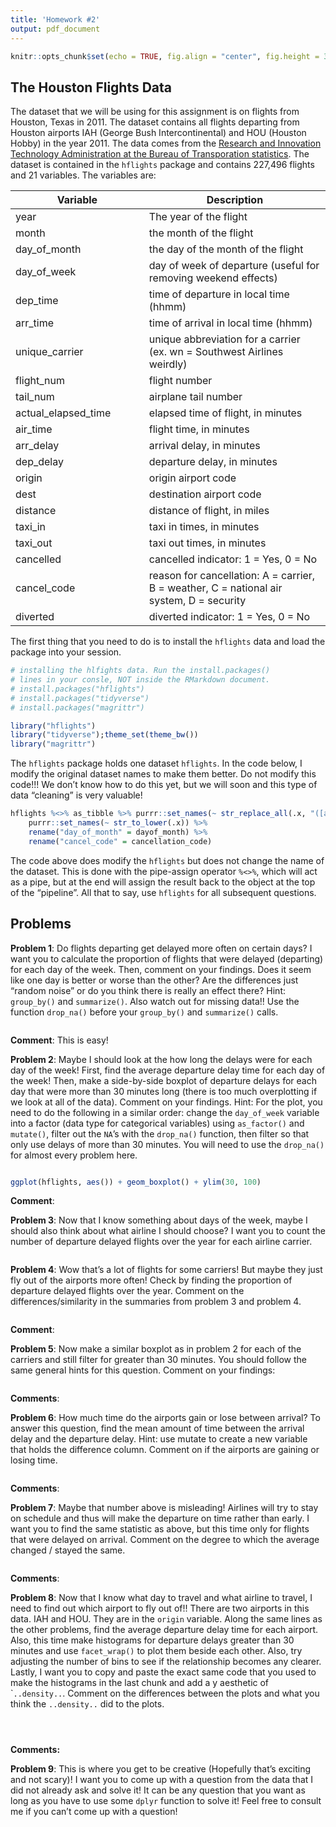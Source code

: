 ```yaml
---
title: 'Homework #2'
output: pdf_document
---
```


```r
knitr::opts_chunk$set(echo = TRUE, fig.align = "center", fig.height = 3, fig.width = 5)
```


## The Houston Flights Data

The dataset that we will be using for this assignment is on flights from Houston, Texas in 2011. The dataset contains all flights departing from Houston airports IAH (George Bush Intercontinental) and HOU (Houston Hobby) in the year 2011. The data comes from the [Research and Innovation Technology Administration at the Bureau of Transporation statistics](http://www.transtats.bts.gov/DatabaseInfo.asp?DB_ID=120&Link=0). The dataset is contained in the `hflights` package and contains 227,496 flights and 21 variables. The variables are: 

Variable | Description
---------|------------
year     | The year of the flight 
month | the month of the flight
day_of_month | the day of the month of the flight
day_of_week | day of week of departure (useful for removing weekend effects)
dep_time | time of departure in local time (hhmm)
arr_time | time of arrival in local time (hhmm)
unique_carrier | unique abbreviation for a carrier (ex. wn = Southwest Airlines weirdly)
flight_num | flight number
tail_num | airplane tail number
actual_elapsed_time | elapsed time of flight, in minutes
air_time | flight time, in minutes
arr_delay | arrival delay, in minutes
dep_delay | departure delay, in minutes
origin | origin airport code
dest | destination airport code
distance | distance of flight, in miles
taxi_in | taxi in times, in minutes
taxi_out | taxi out times, in minutes
cancelled | cancelled indicator: 1 = Yes, 0 = No
cancel_code | reason for cancellation: A = carrier, B = weather, C = national air system, D = security
diverted | diverted indicator: 1 = Yes, 0 = No


The first thing that you need to do is to install the `hflights` data and load the package into your session.

```r
# installing the hlfights data. Run the install.packages()
# lines in your consle, NOT inside the RMarkdown document. 
# install.packages("hflights")
# install.packages("tidyverse")
# install.packages("magrittr")

library("hflights")
library("tidyverse");theme_set(theme_bw())
library("magrittr")
```

The `hflights` package holds one dataset `hflights`. In the code below, I modify the original dataset names to make them better. Do not modify this code!!! We don't know how to do this yet, but we will soon and this type of data "cleaning" is very valuable!
```r
hflights %<>% as_tibble %>% purrr::set_names(~ str_replace_all(.x, "([a-z])([A-Z])", "\\1_\\2")) %>% 
    purrr::set_names(~ str_to_lower(.x)) %>% 
    rename("day_of_month" = dayof_month) %>% 
    rename("cancel_code" = cancellation_code)
```

The code above does modify the `hflights` but does not change the name of the dataset. This is done with the pipe-assign operator `%<>%`, which will act as a pipe, but at the end will assign the result back to the object at the top of the "pipeline". All that to say, use `hflights` for all subsequent questions. 

## Problems

__Problem 1__: Do flights departing get delayed more often on certain days? I want you to calculate the proportion of flights that were delayed (departing) for each day of the week. Then, comment on your findings. Does it seem like one day is better or worse than the other? Are the differences just "random noise" or do you think there is really an effect there? Hint: `group_by()` and `summarize()`. Also watch out for missing data!! Use the function `drop_na()` before your `group_by()` and `summarize()` calls.

```r

```

__Comment__: This is easy!

__Problem 2__: Maybe I should look at the how long the delays were for each day of the week! First, find the average departure delay time for each day of the week! Then, make a side-by-side boxplot of departure delays for each day that were more than 30 minutes long (there is too much overplotting if we look at all of the data). Comment on your findings. Hint: For the plot, you need to do the following in a similar order: change the `day_of_week` variable into a factor (data type for categorical variables) using `as_factor()` and `mutate()`, filter out the `NA`'s with the `drop_na()` function, then filter so that only use delays of more than 30 minutes. You will need to use the `drop_na()` for almost every problem here.

```r

```

```r
ggplot(hflights, aes()) + geom_boxplot() + ylim(30, 100)
```

__Comment__:

__Problem 3__: Now that I know something about days of the week, maybe I should also think about what airline I should choose? I want you to count the number of departure delayed flights over the year for each airline carrier.

```r

```

__Problem 4__: Wow that's a lot of flights for some carriers! But maybe they just fly out of the airports more often! Check by finding the proportion of departure delayed flights over the year. Comment on the differences/similarity in the summaries from problem 3 and problem 4.

```r

```

__Comment__: 

__Problem 5__: Now make a similar boxplot as in problem 2 for each of the carriers and still filter for greater than 30 minutes. You should follow the same general hints for this question. Comment on your findings:

```r

```

__Comments__:

__Problem 6__: How much time do the airports gain or lose between arrival? To answer this question, find the mean amount of time between the arrival delay and the departure delay. Hint: use mutate to create a new variable that holds the difference column. Comment on if the airports are gaining or losing time.

```r

```

__Comments__:

__Problem 7__: Maybe that number above is misleading! Airlines will try to stay on schedule and thus will make the departure on time rather than early. I want you to find the same statistic as above, but this time only for flights that were delayed on arrival. Comment on the degree to which the average changed / stayed the same.

```r

```

__Comments__:


__Problem 8__: Now that I know what day to travel and what airline to travel, I need to find out which airport to fly out of!! There are two airports in this data. IAH and HOU. They are in the `origin` variable. Along the same lines as the other problems, find the average departure delay time for each airport. Also, this time make histograms for departure delays greater than 30 minutes and use `facet_wrap()` to plot them beside each other. Also, try adjusting the number of bins to see if the relationship becomes any clearer. Lastly, I want you to copy and paste the exact same code that you used to make the histograms in the last chunk and add a y aesthetic of ``..density..`. Comment on the differences between the plots and what you think the `..density..` did to the plots.

```r

```

```r

```

```r

```

__Comments:__


__Problem 9__: This is where you get to be creative (Hopefully that's exciting and not scary)! I want you to come up with a question from the data that I did not already ask and solve it! It can be any question that you want as long as you have to use some `dplyr` function to solve it! Feel free to consult me if you can't come up with a question!

```r

```



